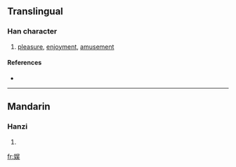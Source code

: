 {{see|娛}}
==Translingual==

===Han character===
{{Han char|rn=38|rad=女|as=07|sn=10|four=|canj=女口一大 (VRMK)}}

# [[pleasure]], [[enjoyment]], [[amusement]]

====References====
* {{Han ref|kx=0263.251|hdz=21051.080|uh=5A31|ud=23089}}

----

==Mandarin==

===Hanzi===
{{cmn-hanzi|tra=娛|pin=[[yú]] ([[yu2]])|wg=yü<sup>2</sup>}}

# {{defn|Mandarin}}

[[fr:娱]]